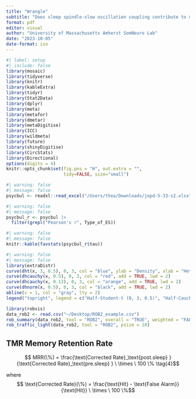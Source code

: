 ```yaml
---
title: "Wrangle"
subtitle: "Does sleep spindle-slow oscillation coupling contribute to memory consolidation during sleep? A meta-analysis and methodological review"
format: pdf
editor: visual
author: "University of Massachusetts Amherst SomNeuro Lab"
date: "2023-10-05"
date-format: iso
---
```


```r
#| label: setup
#| include: false
library(mosaic)
library(tidyverse)
library(knitr)
library(kableExtra)
library(tidyr)
library(Stat2Data)
library(dplyr)
library(meta)
library(metafor)
library(dmetar)
library(metaDigitise)
library(ICC)
library(wildmeta)
library(future)
library(shinyDigitise)
library(CircStats)
library(Directional)
options(digits = 4)
knitr::opts_chunk$set(fig.pos = "H", out.extra = "",
                      tidy=FALSE, size="small")
```

```r
#| warning: false
#| message: false
psycbul <- readxl::read_excel("/Users/thea/Downloads/jopd-5-33-s2.xlsx")
```

```r
#| warning: false
#| message: false
psycbul_r <- psycbul |>
  filter(grepl("Pearson's r", Type_of_ES))
```

```r
#| warning: false
#| message: false
knitr::kable(favstats(psycbul_r$tau))
```

```r
#| warning: false
#| message: false
library(extraDistr)
curve(dht(x, 3, 0.5), 0, 3, col = "blue", ylab = "Density", xlab = "Heterogeneity (\u03c4)", lwd = 2)
curve(dhcauchy(x, 0.5), 0, 3, col = "red", add = TRUE, lwd = 2)
curve(dhcauchy(x, 0.13), 0, 3, col = "orange", add = TRUE, lwd = 2)
curve(dhnorm(x, 0.5), 0, 3, col = "black", add = TRUE, lwd = 2)
abline(v = 1, col = "gray", lty = 2)
legend("topright", legend = c("Half-Student-t (0, 3, 0.5)", "Half-Cauchy (0, 0.5)", "Half-Cauchy (0, 0.13)", "Half-Normal (0, 0.5)"), col = c("blue", "red","orange","black"), lwd = 2, bty = "n")
```

```r
library(robvis)
data_rob2 <- read.csv("~/Desktop/ROB2_example.csv")
rob_summary(data_rob2, tool = "ROB2", overall = "TRUE", weighted = "FALSE")
rob_traffic_light(data_rob2, tool = "ROB2", psize = 10)
```

## TMR Memory Retention Rate

$$ MRR(\%) = \frac{\text{Corrected Rate}_\text{post.sleep} }{\text{Corrected Rate}_\text{pre.sleep} } \ \times \ 100 \% \tag{4}$$

where $$ \text{Corrected Rate}(\%) = \frac{\text{Hit} - \text{False Alarm}} {\text{Hit}} \ \times \ 100 \%$$
